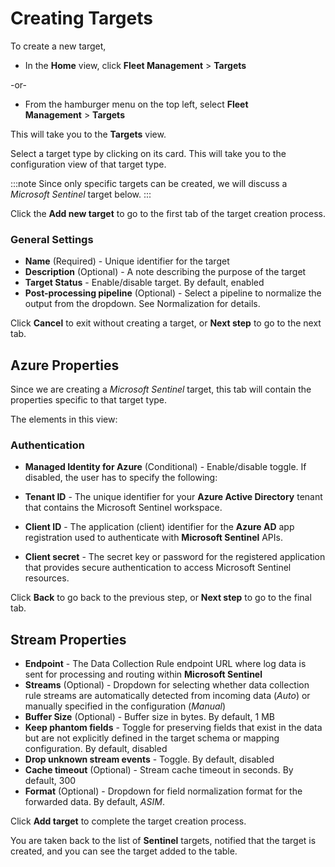 # Creating Targets

To create a new target,

- In the **Home** view, click **Fleet Management**&nbsp;>&nbsp;**Targets**

-or-

- From the hamburger menu on the top left, select **Fleet Management**&nbsp;>&nbsp;**Targets**

This will take you to the **Targets** view.

Select a target type by clicking on its card. This will take you to the configuration view of that target type.

:::note
Since only specific targets can be created, we will discuss a _Microsoft Sentinel_ target below.
:::

Click the **Add new target** to go to the first tab of the target creation process.

### General Settings

- **Name** (Required) - Unique identifier for the target
- **Description** (Optional) - A note describing the purpose of the target
- **Target Status** - Enable/disable target. By default, enabled
- **Post-processing pipeline** (Optional) - Select a pipeline to normalize the output from the dropdown. See <Topic id="normalization">Normalization</Topic> for details.

Click **Cancel** to exit without creating a target, or **Next step** to go to the next tab.

## Azure Properties

Since we are creating a _Microsoft Sentinel_ target, this tab will contain the properties specific to that target type.

The elements in this view:

### Authentication

- **Managed Identity for Azure** (Conditional) - Enable/disable toggle. If disabled, the user has to specify the following:

- **Tenant ID** - The unique identifier for your **Azure Active Directory** tenant that contains the Microsoft Sentinel workspace.
- **Client ID** -  The application (client) identifier for the **Azure AD** app registration used to authenticate with **Microsoft Sentinel** APIs.
- **Client secret** - The secret key or password for the registered application that provides secure authentication to access Microsoft Sentinel resources.

Click **Back** to go back to the previous step, or **Next step** to go to the final tab.

## Stream Properties

- **Endpoint** - The Data Collection Rule endpoint URL where log data is sent for processing and routing within **Microsoft Sentinel**
- **Streams** (Optional) - Dropdown for selecting whether data collection rule streams are automatically detected from incoming data (_Auto_) or manually specified in the configuration (_Manual_)
- **Buffer Size** (Optional) - Buffer size in bytes. By default, 1 MB
- **Keep phantom fields** - Toggle for preserving fields that exist in the data but are not explicitly defined in the target schema or mapping configuration. By default, disabled
- **Drop unknown stream events** - Toggle. By default, disabled
- **Cache timeout** (Optional) - Stream cache timeout in seconds. By default, 300
- **Format** (Optional) - Dropdown for field normalization format for the forwarded data. By default, _ASIM_.

Click **Add target** to complete the target creation process.

You are taken back to the list of **Sentinel** targets, notified that the target is created, and you can see the target added to the table.
